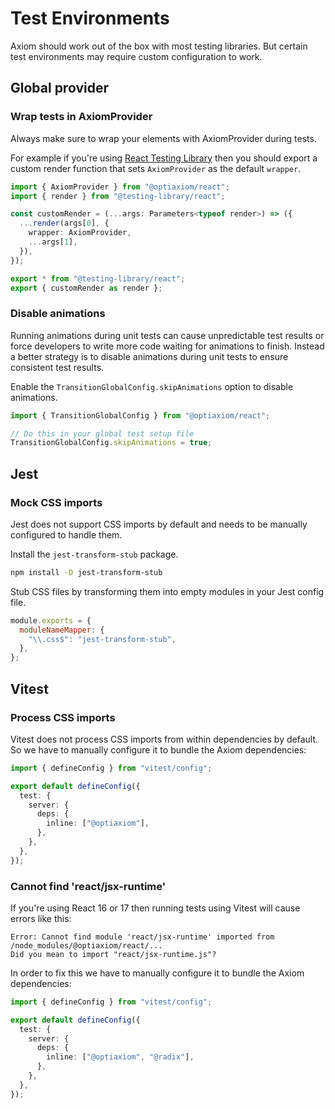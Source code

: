 # Test Environments

Axiom should work out of the box with most testing libraries. But certain test environments may require custom configuration to work.

## Global provider

### Wrap tests in AxiomProvider

Always make sure to wrap your elements with AxiomProvider during tests.

For example if you're using [React Testing Library](https://testing-library.com/docs/react-testing-library/intro/) then you should export a custom render function that sets `AxiomProvider` as the default `wrapper`.

```ts
import { AxiomProvider } from "@optiaxiom/react";
import { render } from "@testing-library/react";

const customRender = (...args: Parameters<typeof render>) => ({
  ...render(args[0], {
    wrapper: AxiomProvider,
    ...args[1],
  }),
});

export * from "@testing-library/react";
export { customRender as render };
```

### Disable animations

Running animations during unit tests can cause unpredictable test results or force developers to write more code waiting for animations to finish. Instead a better strategy is to disable animations during unit tests to ensure consistent test results.

Enable the `TransitionGlobalConfig.skipAnimations` option to disable animations.

```ts
import { TransitionGlobalConfig } from "@optiaxiom/react";

// Do this in your global test setup file
TransitionGlobalConfig.skipAnimations = true;
```

## Jest

### Mock CSS imports

Jest does not support CSS imports by default and needs to be manually configured to handle them.

Install the `jest-transform-stub` package.

```sh npm2yarn
npm install -D jest-transform-stub
```

Stub CSS files by transforming them into empty modules in your Jest config file.

```js filename="jest.config.js"
module.exports = {
  moduleNameMapper: {
    "\\.css$": "jest-transform-stub",
  },
};
```

## Vitest

### Process CSS imports

Vitest does not process CSS imports from within dependencies by default. So we have to manually configure it to bundle the Axiom dependencies:

```ts filename="vitest.config.ts"
import { defineConfig } from "vitest/config";

export default defineConfig({
  test: {
    server: {
      deps: {
        inline: ["@optiaxiom"],
      },
    },
  },
});
```

### Cannot find 'react/jsx-runtime'

If you're using React 16 or 17 then running tests using Vitest will cause errors like this:

```
Error: Cannot find module 'react/jsx-runtime' imported from /node_modules/@optiaxiom/react/...
Did you mean to import "react/jsx-runtime.js"?
```

In order to fix this we have to manually configure it to bundle the Axiom dependencies:

```ts filename="vitest.config.ts"
import { defineConfig } from "vitest/config";

export default defineConfig({
  test: {
    server: {
      deps: {
        inline: ["@optiaxiom", "@radix"],
      },
    },
  },
});
```
